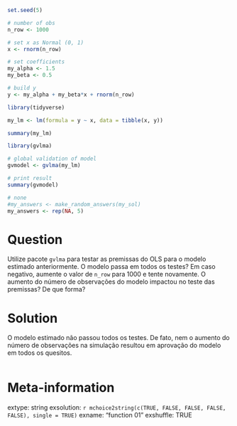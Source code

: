 ```r
set.seed(5)

# number of obs
n_row <- 1000

# set x as Normal (0, 1)
x <- rnorm(n_row)

# set coefficients
my_alpha <- 1.5
my_beta <- 0.5

# build y
y <- my_alpha + my_beta*x + rnorm(n_row)

library(tidyverse)

my_lm <- lm(formula = y ~ x, data = tibble(x, y))

summary(my_lm)

library(gvlma)

# global validation of model
gvmodel <- gvlma(my_lm) 

# print result
summary(gvmodel)
```

```r
# none
#my_answers <- make_random_answers(my_sol)
my_answers <- rep(NA, 5)
```

Question
========

Utilize pacote  `gvlma` para testar as premissas do OLS para o modelo estimado anteriormente. O modelo passa em todos os testes? Em caso negativo, aumente o valor de `n_row` para 1000 e tente novamente. O aumento do número de observações do modelo impactou no teste das premissas? De que forma?


Solution
================

O modelo estimado não passou todos os testes. De fato, nem o aumento do número de observações na simulação resultou em aprovação do modelo em todos os quesitos.

```r
```


Meta-information
================
extype: string
exsolution: `r mchoice2string(c(TRUE, FALSE, FALSE, FALSE, FALSE), single = TRUE)`
exname: "function 01"
exshuffle: TRUE

